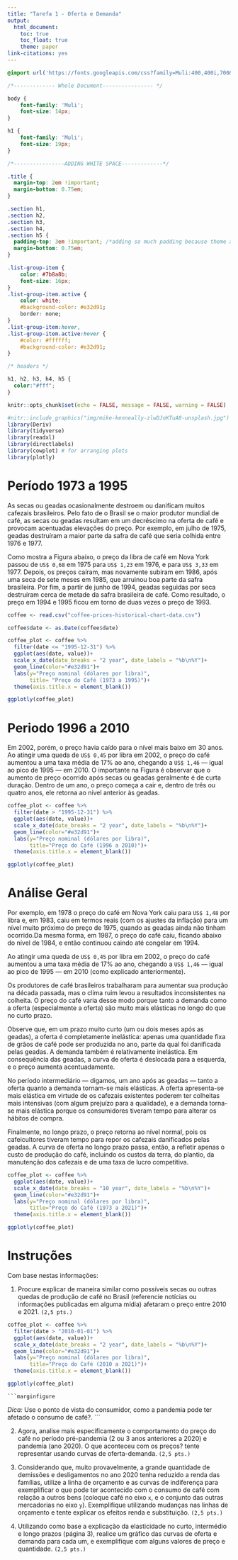 ```yaml
---
title: "Tarefa 1 - Oferta e Demanda"
output: 
  html_document:
    toc: true
    toc_float: true
    theme: paper
link-citations: yes
---
```


```css

@import url('https://fonts.googleapis.com/css?family=Muli:400,400i,700&display=swap');

/*------------- Whole Document---------------- */

body {
    font-family: 'Muli';
    font-size: 14px;
}

h1 {
    font-family: 'Muli';
    font-size: 19px;
}

/*----------------ADDING WHITE SPACE-------------*/

.title {
  margin-top: 2em !important;
  margin-bottom: 0.75em;
}

.section h1,
.section h2, 
.section h3, 
.section h4, 
.section h5 { 
  padding-top: 3em !important; /*adding so much padding because theme adds a margin-top: -65px by default */
  margin-bottom: 0.75em;
}

.list-group-item {
    color: #7b8a8b;
    font-size: 16px;
}
.list-group-item.active {
    color: white;
    #background-color: #e32d91;
    border: none;
}
.list-group-item:hover, 
.list-group-item.active:hover {
    #color: #ffffff;
    #background-color: #e32d91;
}

/* headers */

h1, h2, h3, h4, h5 {
  color:"#fff";
}
```

```r
knitr::opts_chunk$set(echo = FALSE, message = FALSE, warning = FALSE)
```

```r
#nitr::include_graphics("img/mike-kenneally-zlwDJoKTuA8-unsplash.jpg")
library(Deriv)
library(tidyverse)
library(readxl)
library(directlabels)
library(cowplot) # for arranging plots
library(plotly)

```

# Período 1973 a 1995

As secas ou geadas ocasionalmente destroem ou danificam muitos cafezais brasileiros. Pelo fato de o Brasil se o maior produtor mundial de café, as secas ou geadas resultam em um decréscimo na oferta de café e provocam acentuadas elevações do preço. Por exemplo, em julho de 1975, geadas destruíram a maior parte da safra de café que seria colhida entre 1976 e 1977. 

Como mostra a Figura abaixo, o preço da libra de café em Nova York passou de ```US$ 0,68``` em 1975 para ```US$ 1,23``` em 1976, e para `US$ 3,33` em 1977. Depois, os preços caíram, mas novamente subiram em 1986, após uma seca de sete meses em 1985, que arruinou boa parte da safra brasileira. Por fim, a partir de junho de 1994, geadas seguidas por seca destruíram cerca de metade da safra brasileira de café. Como resultado, o preço em 1994 e 1995 ficou em torno de duas vezes o preço de 1993. 

```r
coffee <- read.csv("coffee-prices-historical-chart-data.csv")

coffee$date <- as.Date(coffee$date)

coffee_plot <- coffee %>% 
  filter(date <= "1995-12-31") %>% 
  ggplot(aes(date, value))+
  scale_x_date(date_breaks = "2 year", date_labels = "%b\n%Y")+
  geom_line(color="#e32d91")+
  labs(y="Preço nominal (dólares por libra)",
       title= "Preço do Café (1973 a 1995)")+
  theme(axis.title.x = element_blank())

ggplotly(coffee_plot)


```

# Periodo 1996 a 2010

Em 2002, porém, o preço havia caído para o nível mais baixo em 30 anos. Ao atingir uma queda de `US$ 0,45` por libra em 2002, o preço do café aumentou a uma taxa média de 17% ao ano, chegando a `US$ 1,46` — igual ao pico de 1995 — em 2010. 
O importante na Figura é observar que o aumento de preço ocorrido após secas ou geadas geralmente é de curta duração. Dentro de um ano, o preço começa a cair e, dentro de três ou quatro anos, ele retorna ao nível anterior às geadas.

```r

coffee_plot <- coffee %>% 
  filter(date > "1995-12-31") %>% 
  ggplot(aes(date, value))+
  scale_x_date(date_breaks = "2 year", date_labels = "%b\n%Y")+
  geom_line(color="#e32d91")+
  labs(y="Preço nominal (dólares por libra)",
       title="Preço do Café (1996 a 2010)")+
  theme(axis.title.x = element_blank())

ggplotly(coffee_plot)

```

# Análise Geral

Por exemplo, em 1978 o preço do café em Nova York caiu para `US$ 1,48` por libra e, em 1983, caiu em termos reais (com os ajustes da inflação) para um nível muito próximo do preço de 1975, quando as geadas ainda não tinham ocorrido.Da mesma forma, em 1987, o preço do café caiu, ficando abaixo do nível de 1984, e então continuou caindo até congelar em 1994. 

Ao atingir uma queda de `US$ 0,45` por libra em 2002, o preço do café aumentou a uma taxa média de 17% ao ano, chegando a `US$ 1,46` — igual ao pico de 1995 — em 2010 (como explicado anteriormente).

Os produtores de café brasileiros trabalharam para aumentar sua produção na década passada, mas o clima ruim levou a resultados inconsistentes na colheita. O preço do café varia desse modo porque tanto a demanda como a oferta (especialmente a oferta) são muito mais elásticas no longo do que no curto prazo.

Observe que, em um prazo muito curto (um ou dois meses após as geadas), a oferta é completamente inelástica: apenas uma quantidade fixa de grãos de café pode ser produzida no ano, parte da qual foi danificada pelas geadas. A demanda também é relativamente inelástica. Em consequência das geadas, a curva de oferta é deslocada para a esquerda, e o preço aumenta acentuadamente.

No período intermediário — digamos, um ano após as geadas — tanto a oferta quanto a demanda tornam-se mais elásticas. A oferta apresenta-se mais elástica em virtude de os cafezais existentes poderem ter colheitas mais intensivas (com algum prejuízo para a qualidade), e a demanda torna-se mais elástica porque os consumidores tiveram tempo para alterar os hábitos de compra. 

Finalmente, no longo prazo, o preço retorna ao nível normal, pois os cafeicultores tiveram tempo para repor os cafezais danificados pelas geadas. A curva de oferta no longo prazo passa, então, a refletir apenas o custo de produção do café, incluindo os custos da terra, do plantio, da manutenção dos cafezais e de uma taxa de lucro competitiva.

```r

coffee_plot <- coffee %>% 
  ggplot(aes(date, value))+
  scale_x_date(date_breaks = "10 year", date_labels = "%b\n%Y")+
  geom_line(color="#e32d91")+
  labs(y="Preço nominal (dólares por libra)",
       title="Preço do Café (1973 a 2021)")+
  theme(axis.title.x = element_blank())

ggplotly(coffee_plot)

```

# Instruções

Com base nestas informações:

1) Procure explicar de maneira similar como possíveis secas ou outras quedas de produção de café no Brasil (referencie notícias ou informações publicadas em alguma mídia) afetaram o preço entre 2010 e 2021. `(2,5 pts.)`

```r

coffee_plot <- coffee %>% 
  filter(date > "2010-01-01") %>% 
  ggplot(aes(date, value))+
  scale_x_date(date_breaks = "2 year", date_labels = "%b\n%Y")+
  geom_line(color="#e32d91")+
  labs(y="Preço nominal (dólares por libra)",
       title="Preço do Café (2010 a 2021)")+
  theme(axis.title.x = element_blank())

ggplotly(coffee_plot)

```

    ```marginfigure
*Dica:* Use o ponto de vista do consumidor, como a pandemia pode ter afetado o consumo de café?.
    ```

2) Agora, analise mais específicamente o comportamento do preço do café no período pré-pandemia (2 ou 3 anos anteriores a 2020) e pandemia  (ano 2020). O que aconteceu com os preços? tente representar usando curvas de oferta-demanda. `(2,5 pts.)`

3) Considerando que, muito provavelmente, a grande quantidade de demissões e desligamentos no ano 2020 tenha reduzido a renda das famílias, utilize a linha de orçamento e as curvas de indiferença para exemplificar o que pode ter acontecido com o consumo de café com relação a outros bens (coloque café no eixo `x`, e o conjunto das outras mercadorias no eixo `y`). Exemplifique utilizando mudanças nas linhas de orçamento e tente explicar os efeitos renda e substituição. `(2,5 pts.)`

4) Utilizando como base a explicação da elasticidade no curto, intermédio e longo prazos (página 3), realice um gráfico das curvas de oferta e demanda para cada um, e exemplifique com alguns valores de preço e quantidade. `(2,5 pts.)`

